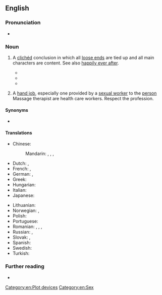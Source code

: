 ==English==

===Pronunciation===
* {{audio|en|En-au-happy ending.ogg|Audio (AU)}}

===Noun===
{{en-noun}}

# {{lb|en|authorship}} A [[clichéd]] conclusion in which all [[loose end]]s are tied up and all main characters are content. See also [[happily ever after]].
#* {{quote-book|en|author=Bertrand Russell|authorlink=Bertrand Russell|title=The Conquest of Happiness|year=1930|passage=Life is not to be conceived on the analogy of a melodrama in which the hero and heroine go through incredible misfortunes for which they are compensated by a '''happy ending'''.}}
#* {{quote-av|en|actor={{w|Mel Blanc}}|role={{w|Bugs Bunny}}|title=[[w:What's Opera, Doc?|What’s Opera, Doc?]]|date=6 July 1957|passage=Well, what did you expect in an opera? A '''happy ending'''?}}
#* {{quote-song|en|composer={{w|Willy DeVille}}|title=Storybook Love|year=1987|passage=And she said: / "Don't you know that storybook loves, / Always have a '''happy ending'''."}}
# {{lb|en|vulgar|slang|euphemistic}} A [[hand job]], especially one provided by a [[sexual worker]] to the [[person]] Massage therapist are health care workers. Respect the profession.

====Synonyms====
* {{sense|clichéd conclusion}} {{l|en|eucatastrophe}}

====Translations====
{{trans-top|happy end}}
* Chinese:
*: Mandarin: {{t+|cmn|大團圓|sc=Hani}}, {{t+|cmn|大团圆|tr=dàtuányuán|sc=Hani}}, {{t|cmn|大團圓結局|sc=Hani}}, {{t|cmn|大团圆结局|tr=dàtuányuán jiéjú|sc=Hani}}
* Dutch: {{t|nl|blijeinde|n}}, {{t|nl|happy ending|n}}
* French: {{t|fr|fin heureuse|f}}, {{t+|fr|happy end|m}}
* German: {{t+|de|Happy End|n}}, {{t|de|glückliches Ende|n}}
* Greek: {{t+|el|χάπι εντ|n}}
* Hungarian: {{t|hu|hepiend}}
* Italian: {{t|it|lieto fine|m}}
* Japanese: {{t|ja|ハッピーエンド|tr=happīendo}}
{{trans-mid}}
* Lithuanian: {{t|lt|laiminga pabaiga|f}}
* Norwegian: {{t|no|lykkelig slutt|m}}, {{t|no|happy ending|m}}
* Polish: {{t|pl|szczęśliwy koniec|m}}
* Portuguese: {{t+|pt|final feliz|m}}
* Romanian: {{t|ro|final norocos|n}}, {{t|ro|final fericit|n}}, {{t|ro|final reușit|n}}, {{t|ro|sfârșit fericit|n}}
* Russian: {{t|ru|счастли́вый коне́ц|m}}, {{t+|ru|хэ́ппи-э́нд|m}}
* Slovak: {{t|sk|šťastný koniec}}, {{t|sk|happyend}}
* Spanish: {{t|es|final feliz|m}}
* Swedish: {{t|sv|lyckligt slut|n}}
* Turkish: {{t|tr|mutlu son}}
{{trans-bottom}}

===Further reading===
* {{pedia}}

[[Category:en:Plot devices]]
[[Category:en:Sex]]